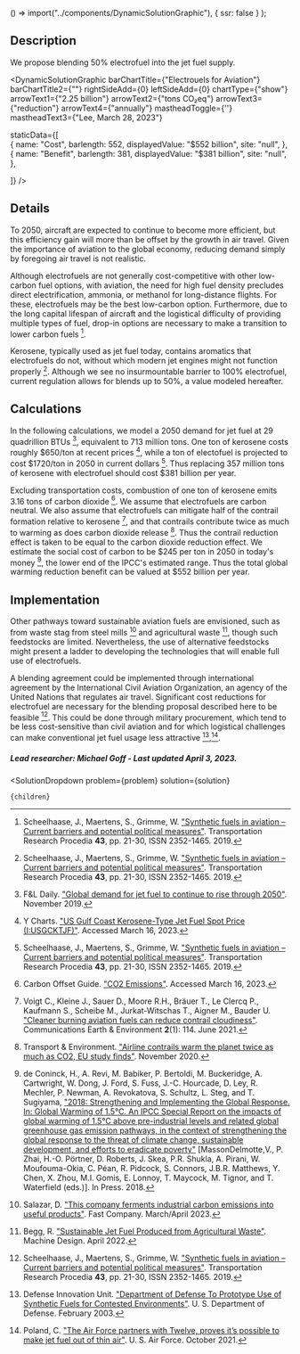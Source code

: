 

  () => import("../components/DynamicSolutionGraphic"),
  { ssr: false }
);


## Description

We propose blending 50% electrofuel into the jet fuel supply.

<DynamicSolutionGraphic
  barChartTitle={"Electrouels for Aviation"}
  barChartTitle2={""}
  rightSideAdd={0}
  leftSideAdd={0}
  chartType={"show"}
  arrowText1={"2.25 billion"}
  arrowText2={"tons CO₂eq"}
  arrowText3={"reduction"}
  arrowText4={"annually"}
  mastheadToggle={''}
  mastheadText3={"Lee, March 28, 2023"}
 
 
  staticData={[  
     {
      name: "Cost",
      barlength: 552,
      displayedValue: "$552 billion",
      site: "null",
    },
         {
      name: "Benefit",
      barlength: 381,
      displayedValue: "$381 billion",
      site: "null",
    },
       
  ]}
/>

## Details

To 2050, aircraft are expected to continue to become more efficient, but this efficiency gain will more than be offset by the growth in air travel. Given the importance of aviation to the global economy, reducing demand simply by foregoing air travel is not realistic.

Although electrofuels are not generally cost-competitive with other low-carbon fuel options, with aviation, the need for high fuel density precludes direct electrification, ammonia, or methanol for long-distance flights. For these, electrofuels may be the best low-carbon option. Furthermore, due to the long capital lifespan of aircraft and the logistical difficulty of providing multiple types of fuel, drop-in options are necessary to make a transition to lower carbon fuels [^"1"].

Kerosene, typically used as jet fuel today, contains aromatics that electrofuels do not, without which modern jet engines might not function properly [^"1"]. Although we see no insurmountable barrier to 100% electrofuel, current regulation allows for blends up to 50%, a value modeled hereafter.

## Calculations

In the following calculations, we model a 2050 demand for jet fuel at 29 quadrillion BTUs [^"2"], equivalent to 713 million tons. One ton of kerosene costs roughly $650/ton at recent prices [^"3"], while a ton of electofuel is projected to cost $1720/ton in 2050 in current dollars [^"1"]. Thus replacing 357 million tons of kerosene with electrofuel should cost $381 billion per year.

Excluding transportation costs, combustion of one ton of kerosene emits 3.16 tons of carbon dioxide [^"4"]. We assume that electrofuels are carbon neutral. We also assume that electrofuels can mitigate half of the contrail formation relative to kerosene [^"5"], and that contrails contribute twice as much to warming as does carbon dioxide release [^"6"]. Thus the contrail reduction effect is taken to be equal to the carbon dioxide reduction effect. We estimate the social cost of carbon to be $245 per ton in 2050 in today's money [^"7"], the lower end of the IPCC's estimated range. Thus the total global warming reduction benefit can be valued at $552 billion per year.

## Implementation

Other pathways toward sustainable aviation fuels are envisioned, such as from waste stag from steel mills [^"10"] and agricultural waste [^"11"], though such feedstocks are limited. Nevertheless, the use of alternative feedstocks might present a ladder to developing the technologies that will enable full use of electrofuels.

A blending agreement could be implemented through international agreement by the International Civil Aviation Organization, an agency of the United Nations that regulates air travel. Significant cost reductions for electrofuel are necessary for the blending proposal described here to be feasible [^"1"]. This could be done through military procurement, which tend to be less cost-sensitive than civil aviation and for which logistical challenges can make conventional jet fuel usage less attractive [^"8"],[^"9"].

##### Lead researcher: Michael Goff - Last updated April 3, 2023.

[^"1"]: Scheelhaase, J., Maertens, S., Grimme, W. ["Synthetic fuels in aviation – Current barriers and potential political measures"](https://doi.org/10.1016/j.trpro.2019.12.015). Transportation Research Procedia **43**, pp. 21-30, ISSN 2352-1465. 2019.

[^"2"]: F&L Daily. ["Global demand for jet fuel to continue to rise through 2050"](https://www.fuelsandlubes.com/global-demand-jet-fuel-continue-rise-2050/). November 2019.

[^"3"]: Y Charts. ["US Gulf Coast Kerosene-Type Jet Fuel Spot Price (I:USGCKTJF)"](https://ycharts.com/indicators/gulf_coast_jet_fuel_spot_price). Accessed March 16, 2023.

[^"4"]: Carbon Offset Guide. ["CO2 Emissions"](https://www.offsetguide.org/understanding-carbon-offsets/air-travel-climate/climate-impacts-from-aviation/co2-emissions/). Accessed March 16, 2023.

[^"5"]: Voigt C., Kleine J., Sauer D., Moore R.H., Bräuer T., Le Clercq P., Kaufmann S., Scheibe M., Jurkat-Witschas T., Aigner M., Bauder U. ["Cleaner burning aviation fuels can reduce contrail cloudiness"](https://www.nature.com/articles/s43247-021-00174-y). Communications Earth & Environment **2**(1): 114. June 2021.

[^"6"]: Transport & Environment. ["Airline contrails warm the planet twice as much as CO2, EU study finds"](https://www.transportenvironment.org/discover/airline-contrails-warm-planet-twice-much-co2-eu-study-finds/). November 2020.

[^"7"]: de Coninck, H., A. Revi, M. Babiker, P. Bertoldi, M. Buckeridge, A. Cartwright, W. Dong, J. Ford, S. Fuss, J.-C. Hourcade, D. Ley, R. Mechler, P. Newman, A. Revokatova, S. Schultz, L. Steg, and T. Sugiyama, ["2018: Strengthening and Implementing the Global Response. In: Global Warming of 1.5°C. An IPCC Special Report on the impacts of global warming of 1.5°C above pre-industrial levels and related global greenhouse gas emission pathways, in the context of strengthening the global response to the threat of climate change, sustainable development, and efforts to eradicate poverty"](https://www.ipcc.ch/site/assets/uploads/sites/2/2019/05/SR15_Chapter4_High_Res.pdf) [MassonDelmotte,V., P. Zhai, H.-O. Pörtner, D. Roberts, J. Skea, P.R. Shukla, A. Pirani, W. Moufouma-Okia, C. Péan, R. Pidcock, S. Connors, J.B.R. Matthews, Y. Chen, X. Zhou, M.I. Gomis, E. Lonnoy, T. Maycock, M. Tignor, and T. Waterfield (eds.)]. In Press. 2018.

[^"8"]: Defense Innovation Unit. ["Department of Defense To Prototype Use of Synthetic Fuels for Contested Environments"](https://www.diu.mil/latest/department-of-defense-to-prototype-use-of-synthetic-fuels-for-contested). U. S. Department of Defense. February 2003.

[^"9"]: Poland, C. ["The Air Force partners with Twelve, proves it’s possible to make jet fuel out of thin air"](https://www.af.mil/News/Article-Display/Article/2819999/the-air-force-partners-with-twelve-proves-its-possible-to-make-jet-fuel-out-of/). U. S. Air Force. October 2021.

[^"10"]: Salazar, D. ["This company ferments industrial carbon emissions into useful products"](https://www.fastcompany.com/90850275/lanzatech-industrial-carbon-emissions-products). Fast Company. March/April 2023.

[^"11"]: Begg, R. ["Sustainable Jet Fuel Produced from Agricultural Waste"](https://www.machinedesign.com/materials/article/21240383/sustainable-jet-fuel-produced-from-agricultural-waste). Machine Design. April 2022.

  <SolutionDropdown 
    problem={problem} 
    solution={solution}
  >
    {children}
  </SolutionDropdown>